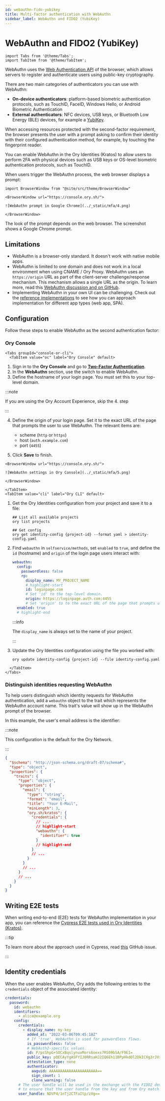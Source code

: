 ```yaml
---
id: webauthn-fido-yubikey
title: Multi-factor authentication with WebAuthn
sidebar_label: WebAuthn and FIDO2 (YubiKey)
---
```


# WebAuthn and FIDO2 (YubiKey)

```mdx-code-block
import Tabs from '@theme/Tabs';
import TabItem from '@theme/TabItem';
```

WebAuthn uses the [Web Authentication API](https://developer.mozilla.org/en-US/docs/Web/API/Web_Authentication_API) of the
browser, which allows servers to register and authenticate users using public-key cryptography.

There are two main categories of authenticators you can use with WebAuthn:

- **On-device authenticators**: platform-based biometric authentication protocols, such as TouchID, FaceID, Windows Hello, or
  Android Biometric Authentication
- **External authenticators**: NFC devices, USB keys, or Bluetooth Low Energy (BLE) devices, for example a
  [YubiKey](https://www.yubico.com/why-yubico/how-the-yubikey-works/).

When accessing resources protected with the second-factor requirement, the browser presents the user with a prompt asking to
confirm their identity with their configured authentication method, for example, by touching the fingerprint reader.

You can enable WebAuthn in the Ory Identities (Kratos) to allow users to perform 2FA with physical devices such as USB keys or
OS-level biometric authentication protocols, such as TouchID.

When users trigger the WebAuthn process, the web browser displays a prompt:

```mdx-code-block
import BrowserWindow from "@site/src/theme/BrowserWindow"

<BrowserWindow url="https://console.ory.sh/">

![WebAuthn prompt in Google Chrome](../_static/mfa/4.png)

</BrowserWindow>
```

The look of the prompt depends on the web browser. The screenshot shows a Google Chrome prompt.

## Limitations

- WebAuthn is a browser-only standard. It doesn't work with native mobile apps.
- WebAuthn is limited to one domain and does not work in a local environment when using CNAME / Ory Proxy. WebAuthn uses an
  `https://origin` URL as part of the client-server challenge/response mechanism. This mechanism allows a single URL as the
  origin. To learn more, read this [WebAuthn discussion and on GitHub](https://github.com/w3c/webauthn/issues/1372).
- Implementing WebAuthn in your own UI can be challenging. Check out the
  [reference implementations](../bring-your-own-ui/20_configure-ory-to-use-your-ui.mdx#reference-implementations-and-examples) to
  see how you can approach implementation for different app types (web app, SPA).

## Configuration

Follow these steps to enable WebAuthn as the second authentication factor:

### Ory Console

```mdx-code-block
<Tabs groupId="console-or-cli">
  <TabItem value="oc" label="Ory Console" default>
```

1. Sign in to the **Ory Console** and go to [**Two-Factor Authentication**](https://console.ory.sh/projects/current/mfa).
2. In the **WebAuthn** section, use the switch to enable WebAuthn.
3. Define the hostname of your login page. You must set this to your top-level domain.

:::note

If you are using the Ory Account Experience, skip the 4. step

:::

4. Define the origin of your login page. Set it to the exact URL of the page that prompts the user to use WebAuthn. The relevant
   items are:

   - scheme (`http` or `https`)
   - host (`auth.example.com`)
   - port (`4455`)

5. Click **Save** to finish.

```mdx-code-block
<BrowserWindow url="https://console.ory.sh/">

![WebAuthn settings in Ory Console](../_static/mfa/5.png)

</BrowserWindow>
```

```mdx-code-block
</TabItem>
<TabItem value="cli" label="Ory CLI" default>
```

1. Get the Ory Identities configuration from your project and save it to a file:

   ```shell
   ## List all available projects
   ory list projects

   ## Get config
   ory get identity-config {project-id} --format yaml > identity-config.yaml
   ```

2. Find `webauthn` in `selfservice/methods`, set `enabled` to `true`, and define the `id` (hostname) and `origin` of the login
   page users interact with:

   ```yaml title="identity-config.yaml"
   webauthn:
     config:
       passwordless: false
       rp:
         display_name: MY_PROJECT_NAME
         # highlight-start
         id: loginpage.com
         # Set 'id' to the top-level domain.
         origin: https://loginpage.auth.com:4455
         # Set 'origin' to to the exact URL of the page that prompts user to use WebAuthn. You must include the scheme, host, and port.
     enabled: true
     # highlight-end
   ```

   :::info

   The `display_name` is always set to the name of your project.

   :::

3. Update the Ory Identities configuration using the file you worked with:

   ```shell
   ory update identity-config {project-id} --file identity-config.yaml
   ```

```mdx-code-block
  </TabItem>
</Tabs>
```

### Distinguish identities requesting WebAuthn

To help users distinguish which identity requests for WebAuthn authentication, add a `webauthn` object to the trait which
represents the WebAuthn account name. This trait's value will show up in the WebAuthn prompt of the browser.

In this example, the user's email address is the identifier:

:::note

This configuration is the default for the Ory Network.

:::

```json title="sample identity schema"
{
  "$schema": "http://json-schema.org/draft-07/schema#",
  "type": "object",
  "properties": {
    "traits": {
      "type": "object",
      "properties": {
        "email": {
          "type": "string",
          "format": "email",
          "title": "Your E-Mail",
          "minLength": 3,
          "ory.sh/kratos": {
            "credentials": {
              // ...
              // highlight-start
              "webauthn": {
                "identifier": true
              }
              // highlight-end
            }
            // ...
          }
        }
        // ...
      }
      // ...
    }
  }
}
```

## Writing E2E tests

When writing end-to-end (E2E) tests for WebAuthn implementation in your app, you can reference the
[Cypress E2E tests used in Ory Identities (Kratos)](https://github.com/ory/kratos/blob/fc2cecfbeab811aa1a851f953b6bc2a4c119c412/test/e2e/cypress/integration/profiles/mfa/webauthn.spec.ts).

:::tip

To learn more about the approach used in Cypress, read
[this](https://github.com/cypress-io/cypress/issues/6991#issuecomment-612888645) GitHub issue.

:::

## Identity credentials

When the user enables WebAuthn, Ory adds the following entries to the `credentials` object of the associated identity:

```yaml
credentials:
  password:
    id: webauthn
    identifiers:
      - alice@example.org
    config:
      credentials:
        - display_name: my-key
          added_at: "2022-03-06T09:45:18Z"
          # If 'true', WebAuthn is used for paswordless flows.
          is_passwordless: false
          # WebAuth2-specific values.
          id: P/psShpG+SOCxBqslynuxMors6oexs7RS09bSA/F9EI=
          public_key: pQECAyYgASFYIJ0RRsaHJ2IQ6Eh11BPpHkdOl2DkICXg3rJVxSHQAsklIlgga0Tt2PqLlg/baAl20Y64JCllE71jDG+XzHfN6FT/S9I=
          attestation_type: none
          authenticator:
            aaguid: AAAAAAAAAAAAAAAAAAAAAA==
            sign_count: 1
            clone_warning: false
      # The user handle will be used in the exchange with the FIDO2 device
      # to ensure that the user handle from the key and from Ory match.
      user_handle: NDVP4/1nTj2CTFaItp/zXg==
```
